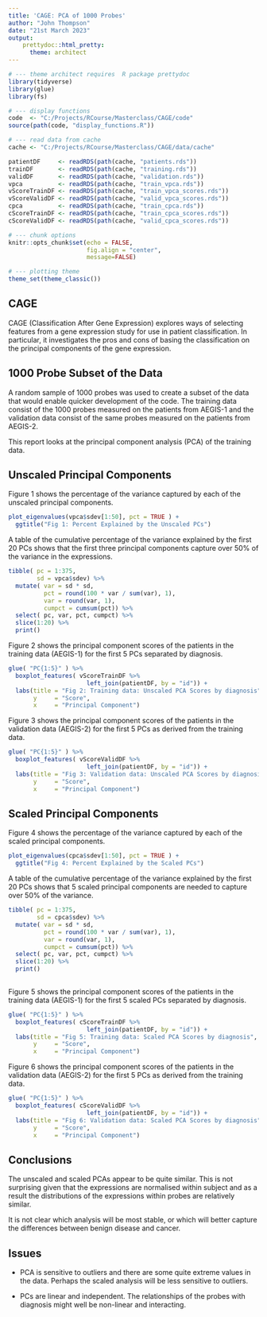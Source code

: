 ```yaml
---
title: 'CAGE: PCA of 1000 Probes'
author: "John Thompson"
date: "21st March 2023"
output: 
    prettydoc::html_pretty:
      theme: architect
---
```


```r
# --- theme architect requires  R package prettydoc
library(tidyverse)
library(glue)
library(fs)

# --- display functions
code  <- "C:/Projects/RCourse/Masterclass/CAGE/code"
source(path(code, "display_functions.R"))

# --- read data from cache
cache <- "C:/Projects/RCourse/Masterclass/CAGE/data/cache"

patientDF     <- readRDS(path(cache, "patients.rds"))
trainDF       <- readRDS(path(cache, "training.rds"))
validDF       <- readRDS(path(cache, "validation.rds"))
vpca          <- readRDS(path(cache, "train_vpca.rds"))
vScoreTrainDF <- readRDS(path(cache, "train_vpca_scores.rds"))
vScoreValidDF <- readRDS(path(cache, "valid_vpca_scores.rds"))
cpca          <- readRDS(path(cache, "train_cpca.rds"))
cScoreTrainDF <- readRDS(path(cache, "train_cpca_scores.rds"))
cScoreValidDF <- readRDS(path(cache, "valid_cpca_scores.rds"))

# --- chunk options
knitr::opts_chunk$set(echo = FALSE, 
                      fig.align = "center",
                      message=FALSE)

# --- plotting theme
theme_set(theme_classic())
```

## CAGE

CAGE (Classification After Gene Expression) explores ways of selecting features from a gene expression study for use in patient classification. In particular, it investigates the pros and cons of basing the classification on the principal components of the gene expression.

## 1000 Probe Subset of the Data

A random sample of 1000 probes was used to create a subset of the data that would enable quicker development of the code. The training data consist of the 1000 probes measured on the patients from AEGIS-1 and the validation data consist of the same probes measured on the patients from AEGIS-2.

This report looks at the principal component analysis (PCA) of the training data.

## Unscaled Principal Components

Figure 1 shows the percentage of the variance captured by each of the unscaled principal components.

```r
plot_eigenvalues(vpca$sdev[1:50], pct = TRUE ) +
  ggtitle("Fig 1: Percent Explained by the Unscaled PCs")
```

A table of the cumulative percentage of the variance explained by the first 20 PCs shows that the first three principal components capture over 50% of the variance in the expressions.
```r
tibble( pc = 1:375,
        sd = vpca$sdev) %>%
  mutate( var = sd * sd,
          pct = round(100 * var / sum(var), 1),
          var = round(var, 1),
          cumpct = cumsum(pct)) %>%
  select( pc, var, pct, cumpct) %>%
  slice(1:20) %>%
  print()
```

Figure 2 shows the principal component scores of the patients in the training data (AEGIS-1) for the first 5 PCs separated by diagnosis.

```r
glue( "PC{1:5}" ) %>%
  boxplot_features( vScoreTrainDF %>%
                      left_join(patientDF, by = "id")) +
  labs(title = "Fig 2: Training data: Unscaled PCA Scores by diagnosis",
       y     = "Score",
       x     = "Principal Component")
```

Figure 3 shows the principal component scores of the patients in the validation data (AEGIS-2) for the first 5 PCs as derived from the training data.

```r
glue( "PC{1:5}" ) %>%
  boxplot_features( vScoreValidDF %>%
                      left_join(patientDF, by = "id")) +
  labs(title = "Fig 3: Validation data: Unscaled PCA Scores by diagnosis",
       y     = "Score",
       x     = "Principal Component")

```

## Scaled Principal Components

Figure 4 shows the percentage of the variance captured by each of the scaled principal components.

```r
plot_eigenvalues(cpca$sdev[1:50], pct = TRUE ) +
  ggtitle("Fig 4: Percent Explained by the Scaled PCs")
```

A table of the cumulative percentage of the variance explained by the first 20 PCs shows that 5 scaled principal components are needed to capture over 50% of the variance.
```r
tibble( pc = 1:375,
        sd = cpca$sdev) %>%
  mutate( var = sd * sd,
          pct = round(100 * var / sum(var), 1),
          var = round(var, 1),
          cumpct = cumsum(pct)) %>%
  select( pc, var, pct, cumpct) %>%
  slice(1:20) %>%
  print()
  
```

Figure 5 shows the principal component scores of the patients in the training data (AEGIS-1) for the first 5 scaled PCs separated by diagnosis.

```r
glue( "PC{1:5}" ) %>%
  boxplot_features( cScoreTrainDF %>%
                      left_join(patientDF, by = "id")) +
  labs(title = "Fig 5: Training data: Scaled PCA Scores by diagnosis",
       y     = "Score",
       x     = "Principal Component")
```

Figure 6 shows the principal component scores of the patients in the validation data (AEGIS-2) for the first 5 PCs as derived from the training data.

```r
glue( "PC{1:5}" ) %>%
  boxplot_features( cScoreValidDF %>%
                      left_join(patientDF, by = "id")) +
  labs(title = "Fig 6: Validation data: Scaled PCA Scores by diagnosis",
       y     = "Score",
       x     = "Principal Component")

```

## Conclusions

The unscaled and scaled PCAs appear to be quite similar. This is not surprising given that the expressions are normalised within subject and as a result the distributions of the expressions within probes are relatively similar.

It is not clear which analysis will be most stable, or which will better capture the differences between benign disease and cancer.

## Issues

* PCA is sensitive to outliers and there are some quite extreme values in the data. Perhaps the scaled analysis will be less sensitive to outliers.  

* PCs are linear and independent. The relationships of the probes with diagnosis might well be non-linear and interacting.